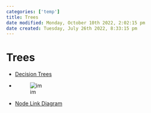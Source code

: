 ```yaml
---
categories: ['temp']
title: Trees
date modified: Monday, October 10th 2022, 2:02:15 pm
date created: Tuesday, July 26th 2022, 8:33:15 pm
---
```


# Trees
- [Decision Trees](Decision%20Trees.qmd)
- ![im](images/Pasted%20image%2020220418104939.png)
- [Node Link Diagram](Node%20Link%20Diagram.qmd)



